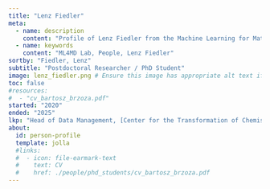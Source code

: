 ```yaml
---
title: "Lenz Fiedler"
meta:
  - name: description
    content: "Profile of Lenz Fiedler from the Machine Learning for Materials Design (ML4MD) Lab."
  - name: keywords
    content: "ML4MD Lab, People, Lenz Fiedler"
sortby: "Fiedler, Lenz"
subtitle: "Postdoctoral Researcher / PhD Student"
image: lenz_fiedler.png # Ensure this image has appropriate alt text if used directly in content
toc: false
#resources: 
#  - "cv_bartosz_brzoza.pdf"
started: "2020"
ended: "2025"
lkp: "Head of Data Management, [Center for the Transformation of Chemistry (CTC)](https://transforming-chemistry.org/en/landingpage/), Germany"
about:
  id: person-profile
  template: jolla
  #links:
  #  - icon: file-earmark-text
  #    text: CV
  #    href: ./people/phd_students/cv_bartosz_brzoza.pdf
---
```


:::{#person-profile}
:::

<!---
## Biography
## Experience
## Education
-->
